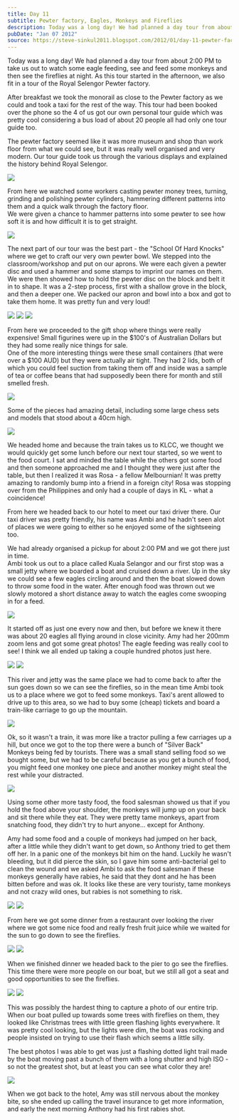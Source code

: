 ```yaml
---
title: Day 11
subtitle: Pewter factory, Eagles, Monkeys and Fireflies
description: Today was a long day! We had planned a day tour from about 2:00 PM to take us out to watch some eagle feeding, see and feed some monkeys an...
pubDate: "Jan 07 2012"
source: https://steve-sinkul2011.blogspot.com/2012/01/day-11-pewter-factory-eagles-monkeys.html
---
```



Today was a long day! We had planned a day tour from about 2:00 PM to take us out to watch some eagle feeding, see and feed some monkeys and then see the fireflies at night. As this tour started in the afternoon, we also fit in a tour of the Royal Selengor Pewter factory.

After breakfast we took the monorail as close to the Pewter factory as we could and took a taxi for the rest of the way. This tour had been booked over the phone so the 4 of us got our own personal tour guide which was pretty cool considering a bus load of about 20 people all had only one tour guide too.

The pewter factory seemed like it was more museum and shop than work floor from what we could see, but it was really well organised and very modern. Our tour guide took us through the various displays and explained the history behind Royal Selengor.

<Img
  originalAspectRatio
  src="2011-singapore-kuala-lumpur/algacslvsm7ilpcldyjs.jpg"
/>

From here we watched some workers casting pewter money trees, turning, grinding and polishing pewter cylinders, hammering different patterns into them and a quick walk through the factory floor.  
We were given a chance to hammer patterns into some pewter to see how soft it is and how difficult it is to get straight.

<Img
  originalAspectRatio
  src="2011-singapore-kuala-lumpur/j7cy0xlngmco5hi8ee8p.jpg"
/>

The next part of our tour was the best part - the "School Of Hard Knocks" where we get to craft our very own pewter bowl. We stepped into the classroom/workshop and put on our aprons. We were each given a pewter disc and used a hammer and some stamps to imprint our names on them.  
We were then showed how to hold the pewter disc on the block and belt it in to shape. It was a 2-step process, first with a shallow grove in the block, and then a deeper one. We packed our apron and bowl into a box and got to take them home. It was pretty fun and very loud!

<Grid>
  <Img src="2011-singapore-kuala-lumpur/faze0jcsjqv6uub2nqdp.jpg" />
  <Img src="2011-singapore-kuala-lumpur/kxvqp7edi77rslc0tzd9.jpg" />
  <Img src="2011-singapore-kuala-lumpur/cpvyg6j4m7snzwdzwsmr.jpg" />
</Grid>

From here we proceeded to the gift shop where things were really expensive! Small figurines were up in the $100's of Australian Dollars but they had some really nice things for sale.  
One of the more interesting things were these small containers (that were over a $100 AUD) but they were actually air tight. They had 2 lids, both of which you could feel suction from taking them off and inside was a sample of tea or coffee beans that had supposedly been there for month and still smelled fresh.

<Img
  originalAspectRatio
  src="2011-singapore-kuala-lumpur/m4dn2scgcjb4mgpmlujj.jpg"
/>

Some of the pieces had amazing detail, including some large chess sets and models that stood about a 40cm high.

<Img
  originalAspectRatio
  src="2011-singapore-kuala-lumpur/yk8b8nmdnq3gpoe5zzvy.jpg"
/>

We headed home and because the train takes us to KLCC, we thought we would quickly get some lunch before our next tour started, so we went to the food court. I sat and minded the table while the others got some food and then someone approached me and I thought they were just after the table, but then I realized it was Rosa - a fellow Melbournian! It was pretty amazing to randomly bump into a friend in a foreign city! Rosa was stopping over from the Philippines and only had a couple of days in KL - what a coincidence!

From here we headed back to our hotel to meet our taxi driver there. Our taxi driver was pretty friendly, his name was Ambi and he hadn't seen alot of places we were going to either so he enjoyed some of the sightseeing too.

We had already organised a pickup for about 2:00 PM and we got there just in time.  
Ambi took us out to a place called Kuala Selangor and our first stop was a small jetty where we boarded a boat and cruised down a river. Up in the sky we could see a few eagles circling around and then the boat slowed down to throw some food in the water. After enough food was thrown out we slowly motored a short distance away to watch the eagles come swooping in for a feed.

<Img
  originalAspectRatio
  src="2011-singapore-kuala-lumpur/i8vymd3jrmrnfm7zf57k.jpg"
/>

It started off as just one every now and then, but before we knew it there was about 20 eagles all flying around in close vicinity. Amy had her 200mm zoom lens and got some great photos! The eagle feeding was really cool to see! I think we all ended up taking a couple hundred photos just here.

<Grid>
  <Img src="2011-singapore-kuala-lumpur/pcp1y18rgmh53y7td736.jpg" />
  <Img src="2011-singapore-kuala-lumpur/bqe8ybw7ewqovip7dbmn.jpg" />
</Grid>

This river and jetty was the same place we had to come back to after the sun goes down so we can see the fireflies, so in the mean time Ambi took us to a place where we got to feed some monkeys. Taxi's arent allowed to drive up to this area, so we had to buy some (cheap) tickets and board a train-like carriage to go up the mountain.

<Img
  originalAspectRatio
  src="2011-singapore-kuala-lumpur/iu8mescrgpo8royejlwz.jpg"
/>

Ok, so it wasn't a train, it was more like a tractor pulling a few carriages up a hill, but once we got to the top there were a bunch of "Silver Back" Monkeys being fed by tourists. There was a small stand selling food so we bought some, but we had to be careful because as you get a bunch of food, you might feed one monkey one piece and another monkey might steal the rest while your distracted.

<Img
  originalAspectRatio
  src="2011-singapore-kuala-lumpur/epw7i9gedl83vnnpfog4.jpg"
/>

Using some other more tasty food, the food salesman showed us that if you hold the food above your shoulder, the monkeys will jump up on your back and sit there while they eat. They were pretty tame monkeys, apart from snatching food, they didn't try to hurt anyone... except for Anthony.

Amy had some food and a couple of monkeys had jumped on her back, after a little while they didn't want to get down, so Anthony tried to get them off her. In a panic one of the monkeys bit him on the hand. Luckily he wasn't bleeding, but it did pierce the skin, so I gave him some anti-bacterial gel to clean the wound and we asked Ambi to ask the food salesman if these monkeys generally have rabies, he said that they dont and he has been bitten before and was ok. It looks like these are very touristy, tame monkeys and not crazy wild ones, but rabies is not something to risk.

<Grid>
  <Img src="2011-singapore-kuala-lumpur/pme60rmmq1chjzepywdh.jpg" />
  <Img src="2011-singapore-kuala-lumpur/oprx1qjfa7xdaggjabi1.jpg" />
</Grid>

From here we got some dinner from a restaurant over looking the river where we got some nice food and really fresh fruit juice while we waited for the sun to go down to see the fireflies.

<Grid>
  <Img src="2011-singapore-kuala-lumpur/guwazzs83qlbbu4d3c9y.jpg" />
  <Img src="2011-singapore-kuala-lumpur/vig7hondothumanzospn.jpg" />
</Grid>

When we finished dinner we headed back to the pier to go see the fireflies. This time there were more people on our boat, but we still all got a seat and good opportunities to see the fireflies.

<Grid>
  <Img src="2011-singapore-kuala-lumpur/ya9umkyobzt3xzaiwauo.jpg" />
  <Img src="2011-singapore-kuala-lumpur/tuwfm4jynce8p0omacih.jpg" />
</Grid>

This was possibly the hardest thing to capture a photo of our entire trip. When our boat pulled up towards some trees with fireflies on them, they looked like Christmas trees with little green flashing lights everywhere. It was pretty cool looking, but the lights were dim, the boat was rocking and people insisted on trying to use their flash which seems a little silly.

The best photos I was able to get was just a flashing dotted light trail made by the boat moving past a bunch of them with a long shutter and high ISO - so not the greatest shot, but at least you can see what color they are!

<Img
  originalAspectRatio
  src="2011-singapore-kuala-lumpur/b95rfsmdjjh8epudkaag.jpg"
/>

When we got back to the hotel, Amy was still nervous about the monkey bite, so she ended up calling the travel insurance to get more information, and early the next morning Anthony had his first rabies shot.
